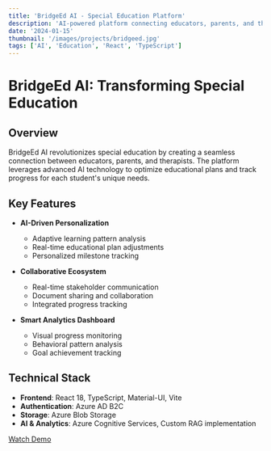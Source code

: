 ```yaml
---
title: 'BridgeEd AI - Special Education Platform'
description: 'AI-powered platform connecting educators, parents, and therapists in special education'
date: '2024-01-15'
thumbnail: '/images/projects/bridgeed.jpg'
tags: ['AI', 'Education', 'React', 'TypeScript']
---
```


# BridgeEd AI: Transforming Special Education

## Overview
BridgeEd AI revolutionizes special education by creating a seamless connection between educators, parents, and therapists. The platform leverages advanced AI technology to optimize educational plans and track progress for each student's unique needs.

## Key Features
- **AI-Driven Personalization**
  - Adaptive learning pattern analysis
  - Real-time educational plan adjustments
  - Personalized milestone tracking

- **Collaborative Ecosystem**
  - Real-time stakeholder communication
  - Document sharing and collaboration
  - Integrated progress tracking

- **Smart Analytics Dashboard**
  - Visual progress monitoring
  - Behavioral pattern analysis
  - Goal achievement tracking

## Technical Stack
- **Frontend**: React 18, TypeScript, Material-UI, Vite
- **Authentication**: Azure AD B2C
- **Storage**: Azure Blob Storage
- **AI & Analytics**: Azure Cognitive Services, Custom RAG implementation

[Watch Demo](https://www.loom.com/share/ff40c062203d401e90d3c58c67b8ffd3)
